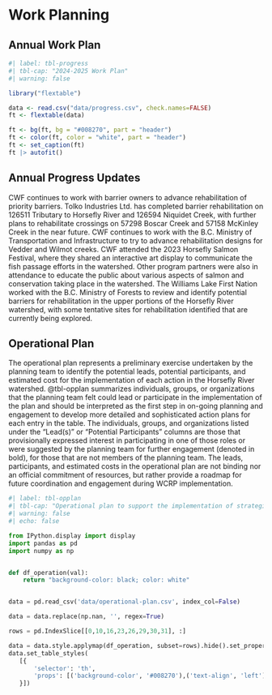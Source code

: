 # Work Planning 

## Annual Work Plan {-}

```r
#| label: tbl-progress
#| tbl-cap: "2024-2025 Work Plan"
#| warning: false

library("flextable")

data <- read.csv("data/progress.csv", check.names=FALSE)
ft <- flextable(data)

ft <- bg(ft, bg = "#008270", part = "header")
ft <- color(ft, color = "white", part = "header")
ft <- set_caption(ft)
ft |> autofit() 
```

## Annual Progress Updates {-}
CWF continues to work with barrier owners to advance rehabilitation of priority barriers. Tolko Industries Ltd. has completed barrier rehabilitation on 126511 Tributary to Horsefly River and 126594 Niquidet Creek, with further plans to rehabilitate crossings on 57298 Boscar Creek and 57158 McKinley Creek in the near future. CWF continues to work with the B.C. Ministry of Transportation and Infrastructure to try to advance rehabilitation designs for Vedder and Wilmot creeks. CWF attended the 2023 Horsefly Salmon Festival, where they shared an interactive art display to communicate the fish passage efforts in the watershed. Other program partners were also in attendance to educate the public about various aspects of salmon and conservation taking place in the watershed. The Williams Lake First Nation worked with the B.C. Ministry of Forests to review and identify potential barriers for rehabilitation in the upper portions of the Horsefly River watershed, with some tentative sites for rehabilitation identified that are currently being explored.

## Operational Plan {-}

The operational plan represents a preliminary exercise undertaken by the planning team to identify the potential leads, potential participants, and estimated cost for the implementation of each action in the Horsefly River watershed. @tbl-opplan summarizes individuals, groups, or organizations that the planning team felt could lead or participate in the implementation of the plan and should be interpreted as the first step in on-going planning and engagement to develop more detailed and sophisticated action plans for each entry in the table. The individuals, groups, and organizations listed under the "Lead(s)" or "Potential Participants" columns are those that provisionally expressed interest in participating in one of those roles or were suggested by the planning team for further engagement (denoted in bold), for those that are not members of the planning team. The leads, participants, and estimated costs in the operational plan are not binding nor an official commitment of resources, but rather provide a roadmap for future coordination and engagement during WCRP implementation.


`{\tiny`{=latex}
```python
#| label: tbl-opplan
#| tbl-cap: "Operational plan to support the implementation of strategies and actions to improve connectivity for focal species in the Horsefly River watershed."
#| warning: false
#| echo: false

from IPython.display import display
import pandas as pd
import numpy as np


def df_operation(val):
    return "background-color: black; color: white"


data = pd.read_csv('data/operational-plan.csv', index_col=False)

data = data.replace(np.nan, '', regex=True)

rows = pd.IndexSlice[[0,10,16,23,26,29,30,31], :]

data = data.style.applymap(df_operation, subset=rows).hide().set_properties(**{'text-align': 'left'})
data.set_table_styles(
   [{
       'selector': 'th',
       'props': [('background-color', '#008270'),('text-align', 'left')]
   }])

```
`}`{=latex}
